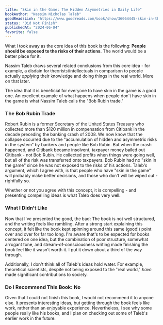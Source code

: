 ```yaml
---
title: "Skin in the Game: The Hidden Asymmetries in Daily Life"
bookAuthor: "Nassim Nicholas Taleb"
goodReadsLink: "https://www.goodreads.com/book/show/36064445-skin-in-the-game"
status: "Did Not Finish"
publishedAt: "2024-06-04"
favorite: false
---
```


What I took away as the core idea of this book is the following: **People should be exposed to the risks of their actions.** The world would be a better place for it.

Nassim Taleb draws several related conclusions from this core idea - for example, a disdain for theorists/intellectuals in comparison to people actually _applying_ their knowledge and doing things in the real world. More on that later.

The idea that it is beneficial for everyone to have skin in the game is a good one. An excellent example of what happens when people don't have skin in the game is what Nassim Taleb calls the "Bob Rubin trade." 

### The Bob Rubin Trade
Robert Rubin is a former Secretary of the United States Treasury who collected more than $120 million in compensation from Citibank in the decade preceding the banking crash of 2008. We now know that the collapse occurred due to the "accumulation of hidden and asymmetric risks in the system" by bankers and people like Bob Rubin. But when the crash happened, and Citibank became insolvent, taxpayer money bailed out Citibank - not Bob Rubin. He collected profits when things were going well, but all of the risk was transferred onto taxpayers. Bob Rubin had no "skin in the game" since he was not exposed to the risks of his actions. Taleb's argument, which I agree with, is that people who have "skin in the game" will probably make better decisions, and those who don't will be wiped out - rightfully so. 

Whether or not you agree with this concept, it is compelling - and presenting compelling ideas is what Taleb does very well.

### What I Didn't Like
Now that I've presented the good, the bad: The book is not well structured, and the writing feels like rambling. After a strong start explaining this concept, it felt like the book kept spinning around this same (good!) point over and over for far too long. I'm aware that's to be expected for books centered on one idea, but the combination of poor structure, somewhat arrogant tone, and stream-of-consciousness writing made finishing the book feel like it wasn't worth it. I put it down about a third of the way through. 

Additionally, I don't think all of Taleb's ideas hold water. For example, theoretical scientists, despite not being exposed to the "real world," _have_ made significant contributions to society. 

### Do I Recommend This Book: No

Given that I could not finish this book, I would not recommend it to anyone else. It presents interesting ideas, but getting through the book feels like work, rather than an enjoyable experience. Nevertheless, I see why some people really like his books, and I plan on checking out some of Taleb's earlier work in the future.

